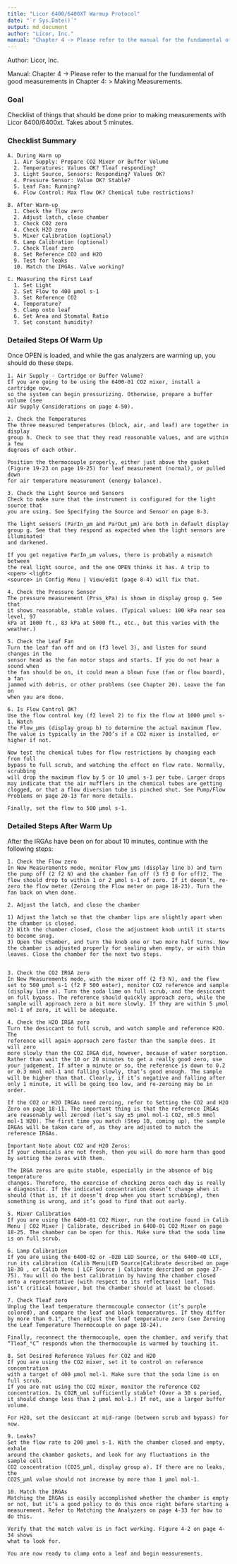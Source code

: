 ```yaml
---
title: "Licor 6400/6400XT Warmup Protocol"
date: "`r Sys.Date()`"
output: md_document
author: "Licor, Inc."
manual: "Chapter 4 -> Please refer to the manual for the fundamental of good measurements in Chapter 4: > Making Measurements."
---
```


Author: Licor, Inc.

Manual: Chapter 4 -> Please refer to the manual for the fundamental of good measurements in Chapter 4: > Making Measurements.

### Goal

Checklist of things that should be done prior to making measurements with Licor 6400/6400xt. Takes about 5 minutes.

### Checklist Summary
```
A. During Warm up
  1. Air Supply: Prepare CO2 Mixer or Buffer Volume
  2. Temperatures: Values OK? Tleaf responding?
  3. Light Source, Sensors: Responding? Values OK?
  4. Pressure Sensor: Value OK? Stable?
  5. Leaf Fan: Running?
  6. Flow Control: Max flow OK? Chemical tube restrictions?
  
B. After Warm-up
  1. Check the flow zero
  2. Adjust latch, close chamber
  3. Check CO2 zero
  4. Check H2O zero
  5. Mixer Calibration (optional)
  6. Lamp Calibration (optional)
  7. Check Tleaf zero
  8. Set Reference CO2 and H2O
  9. Test for leaks
  10. Match the IRGAs. Valve working?
  
C. Measuring the First Leaf
  1. Set Light
  2. Set Flow to 400 μmol s-1
  3. Set Reference CO2
  4. Temperature?
  5. Clamp onto leaf
  6. Set Area and Stomatal Ratio
  7. Set constant humidity?
```

### Detailed Steps Of Warm Up

Once OPEN is loaded, and while the gas analyzers are warming up, you
should do these steps.
```
1. Air Supply - Cartridge or Buffer Volume?
If you are going to be using the 6400-01 CO2 mixer, install a cartridge now,
so the system can begin pressurizing. Otherwise, prepare a buffer volume (see
Air Supply Considerations on page 4-50).

2. Check the Temperatures
The three measured temperatures (block, air, and leaf) are together in display
group h. Check to see that they read reasonable values, and are within a few
degrees of each other.

Position the thermocouple properly, either just above the gasket
(Figure 19-23 on page 19-25) for leaf measurement (normal), or pulled down
for air temperature measurement (energy balance).

3. Check the Light Source and Sensors
Check to make sure that the instrument is configured for the light source that
you are using. See Specifying the Source and Sensor on page 8-3.

The light sensors (ParIn_μm and ParOut_μm) are both in default display
group g. See that they respond as expected when the light sensors are illuminated
and darkened.

If you get negative ParIn_μm values, there is probably a mismatch between
the real light source, and the one OPEN thinks it has. A trip to <open> <light>
<source> in Config Menu | View/edit (page 8-4) will fix that.

4. Check the Pressure Sensor
The pressure measurement (Prss_kPa) is shown in display group g. See that
it shows reasonable, stable values. (Typical values: 100 kPa near sea level, 97
kPa at 1000 ft., 83 kPa at 5000 ft., etc., but this varies with the weather.)

5. Check the Leaf Fan
Turn the leaf fan off and on (f3 level 3), and listen for sound changes in the
sensor head as the fan motor stops and starts. If you do not hear a sound when
the fan should be on, it could mean a blown fuse (fan or flow board), a fan
jammed with debris, or other problems (see Chapter 20). Leave the fan on
when you are done.

6. Is Flow Control OK?
Use the flow control key (f2 level 2) to fix the flow at 1000 μmol s-1. Watch
the Flow_μms (display group b) to determine the actual maximum flow. The value is typically in the 700’s if a CO2 mixer is installed, or higher if not.

Now test the chemical tubes for flow restrictions by changing each from full
bypass to full scrub, and watching the effect on flow rate. Normally, scrubbing
will drop the maximum flow by 5 or 10 μmol s-1 per tube. Larger drops may indicate that the air mufflers in the chemical tubes are getting clogged, or that a flow diversion tube is pinched shut. See Pump/Flow Problems on page 20-13 for more details.

Finally, set the flow to 500 μmol s-1.
```
### Detailed Steps After Warm Up

After the IRGAs have been on for about 10 minutes, continue with the following
steps:
```
1. Check the Flow zero
In New Measurements mode, monitor Flow_μms (display line b) and turn the pump off (2 f2 N) and the chamber fan off (3 f3 O for off)2. The flow should drop to within 1 or 2 μmol s-1 of zero. If it doesn’t, re-zero the flow meter (Zeroing the Flow meter on page 18-23). Turn the fan back on when done.

2. Adjust the latch, and close the chamber

1) Adjust the latch so that the chamber lips are slightly apart when the chamber is closed. 
2) With the chamber closed, close the adjustment knob until it starts to become snug. 
3) Open the chamber, and turn the knob one or two more half turns. Now the chamber is adjusted properly for sealing when empty, or with thin leaves. Close the chamber for the next two steps.


3. Check the CO2 IRGA zero
In New Measurements mode, with the mixer off (2 f3 N), and the flow set to 500 μmol s-1 (f2 F 500 enter), monitor CO2 reference and sample (display line a). Turn the soda lime on full scrub, and the desiccant on full bypass. The reference should quickly approach zero, while the sample will approach zero a bit more slowly. If they are within 5 μmol mol-1 of zero, it will be adequate.

4. Check the H2O IRGA zero
Turn the desiccant to full scrub, and watch sample and reference H2O. The
reference will again approach zero faster than the sample does. It will zero
more slowly than the CO2 IRGA did, however, because of water sorption. Rather than wait the 10 or 20 minutes to get a really good zero, use your judgement. If after a minute or so, the reference is down to 0.2 or 0.3 mmol mol-1 and falling slowly, that’s good enough. The sample will be higher than that. Clearly, if it’s negative and falling after only 1 minute, it will be going too low, and re-zeroing may be in order.

If the CO2 or H2O IRGAs need zeroing, refer to Setting the CO2 and H2O Zero on page 18-11. The important thing is that the reference IRGAs are reasonably well zeroed (let’s say ±5 μmol mol-1 CO2, ±0.5 mmol mol-1 H2O). The first time you match (Step 10, coming up), the sample IRGAs will be taken care of, as they are adjusted to match the reference IRGAs.

Important Note about CO2 and H2O Zeros:
If your chemicals are not fresh, then you will do more harm than good by setting the zeros with them.

The IRGA zeros are quite stable, especially in the absence of big temperature
changes. Therefore, the exercise of checking zeros each day is really a diagnostic. If the indicated concentration doesn’t change when it should (that is, if it doesn’t drop when you start scrubbing), then something is wrong, and it’s good to find that out early.

5. Mixer Calibration
If you are using the 6400-01 CO2 Mixer, run the routine found in Calib Menu | CO2 Mixer | Calibrate, described in 6400-01 CO2 Mixer on page 18-25. The chamber can be open for this. Make sure that the soda lime is on full scrub.

6. Lamp Calibration
If you are using the 6400-02 or -02B LED Source, or the 6400-40 LCF, run its calibration (Calib Menu|LED Source|Calibrate described on page 18-30 , or Calib Menu | LCF Source | Calibrate described on page 27-75). You will do the best calibration by having the chamber closed onto a representative (with respect to its reflectance) leaf. This isn’t critical however, but the chamber should at least be closed.

7. Check Tleaf zero
Unplug the leaf temperature thermocouple connector (it’s purple colored), and compare the leaf and block temperatures. If they differ by more than 0.1°, then adjust the leaf temperature zero (see Zeroing the Leaf Temperature Thermocouple on page 18-24).

Finally, reconnect the thermocouple, open the chamber, and verify that “Tleaf_°C” responds when the thermocouple is warmed by touching it.

8. Set Desired Reference Values for CO2 and H2O
If you are using the CO2 mixer, set it to control on reference concentration
with a target of 400 μmol mol-1. Make sure that the soda lime is on full scrub.
If you are not using the CO2 mixer, monitor the reference CO2 concentration. Is CO2R_uml sufficiently stable? (Over a 30 s period, it should change less than 2 μmol mol-1.) If not, use a larger buffer volume.

For H2O, set the desiccant at mid-range (between scrub and bypass) for now.

9. Leaks?
Set the flow rate to 200 μmol s-1. With the chamber closed and empty, exhale
around the chamber gaskets, and look for any fluctuations in the sample cell
CO2 concentration (CO2S_μml, display group a). If there are no leaks, the
CO2S_μml value should not increase by more than 1 μmol mol-1.

10. Match the IRGAs
Matching the IRGAs is easily accomplished whether the chamber is empty or not, but it’s a good policy to do this once right before starting a measurement. Refer to Matching the Analyzers on page 4-33 for how to do this.

Verify that the match valve is in fact working. Figure 4-2 on page 4-34 shows
what to look for.

You are now ready to clamp onto a leaf and begin measurements.
```
